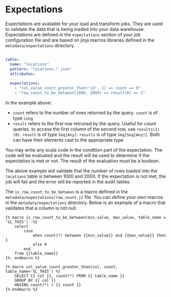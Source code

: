 # Expectations


Expectations are available for your load and transform jobs. They are used to validate the data that is being loaded into your data warehouse. Expectations are defined in the `expectations` section of your job configuration file and
are based on jinja macros libraries defined in the `metadata/expectations` directory.


```yaml {7,8}

table:
  name: "locations"
  pattern: "locations.*.json"
  attributes:
  ...
  expectations:
    - "col_value_count_greater_than('id', 1) => count == 0"
    - "row_count_to_be_between(1000, 2000) => result(0) == 1"

```

In the example above:
- `count` refers to the number of rows returned by the query. `count` is of type `Long`
- `result` refers to the first row retruned by the query. Useful for count queries. 
to access the first column of the second row, use `results(1)(0)`. 
`result` is of type `Seq[Any]`. `results` is of type `Seq[Seq[Any]]`. Both can have their elements cast to the appropriate type

You may write any scala code in the condition part of the expectation. 
The code will be evaluated and the result will be used to determine if the expectation is met or not. 
The result of the evaluation must be a boolean.

The above example will validate that the number of rows loaded into the `locations` table is between 1000 and 2000. If the expectation is not met, the job will fail and the error will be reported in the audit tables.

The `is_row_count_to_be_between` is a macro defined in the `metadata/expectations/row_count.j2` file.
You can define your own macros in the `metadata/expectations` directory. Below is an example of a macro that validates that a column is not null.

```jinja
{% macro is_row_count_to_be_between(min_value, max_value, table_name = 'SL_THIS') -%}
    select 
        case 
            when count(*) between {{min_value}} and {{max_value}} then 1 
            else 0 
        end
    from {{table_name}}
{%- endmacro %}

{% macro col_value_count_greater_than(col, count, table_name='SL_THIS') %}
    SELECT {{ col }}, count(*) FROM {{ table_name }}
    GROUP BY {{ col }}
    HAVING count(*) > {{ count }}
{% endmacro %}


```
